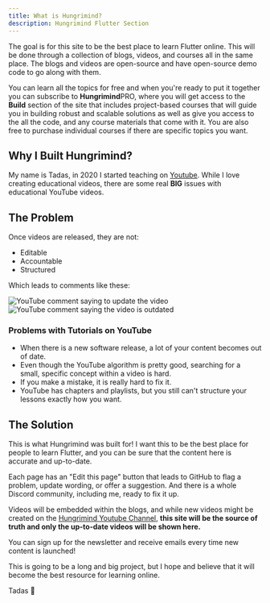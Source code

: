 ```yaml
---
title: What is Hungrimind?
description: Hungrimind Flutter Section
---
```


<Banner
    boldtext="New Course Alert"
    text="Login with Riverpod and Firebase"
    buttontext="Check it Out"
    link="courses/flutter/login-riverpod-firebase"
  />

The goal is for this site to be the best place to learn Flutter online. This will be done through a collection of blogs, videos, and courses all in the same place. The blogs and videos are open-source and have open-source demo code to go along with them. 

You can learn all the topics for free and when you're ready to put it together you can subscribe to <b class="text-lg font-bold">Hungrimind</b><span class="bg-purple-400 mb-4 text-white font-semibold mr-2 px-2.5 py-0.5 rounded ml-2">PRO</span>, where you will get access to the <b>Build</b> section of the site that includes project-based courses that will guide you in building robust and scalable solutions as well as give you access to the all the code, and any course materials that come with it. You are also free to purchase individual courses if there are specific topics you want.


## Why I Built Hungrimind?
My name is Tadas, in 2020 I started teaching on [Youtube](https://youtube.com/@tadaspetra). While I love creating educational videos, there are some real **BIG** issues with educational YouTube videos. 

## The Problem 
Once videos are released, they are not:

- Editable
- Accountable
- Structured

Which leads to comments like these:
<div>
  <img src="/images/comment2.png" alt="YouTube comment saying to update the video" />
  <img src="/images/comment1.png" alt="YouTube comment saying the video is outdated"/>
</div>

### Problems with Tutorials on YouTube
* When there is a new software release, a lot of your content becomes out of date. 
* Even though the YouTube algorithm is pretty good, searching for a small, specific concept within a video is hard. 
* If you make a mistake, it is really hard to fix it.
* YouTube has chapters and playlists, but you still can't structure your lessons exactly how you want.

## The Solution
This is what Hungrimind was built for! I want this to be the best place for people to learn Flutter, and you can be sure that the content here is accurate and up-to-date. 

Each page has an "Edit this page" button that leads to GitHub to flag a problem, update wording, or offer a suggestion. And there is a whole Discord community, including me, ready to fix it up.

Videos will be embedded within the blogs, and while new videos might be created on the [Hungrimind Youtube Channel](https://youtube.com/@hungrimind), **this site will be the source of truth and only the up-to-date videos will be shown here.**

You can sign up for the newsletter and receive emails every time new content is launched!
<script async data-uid="e2f59a92a5" src="https://tadaspetra.ck.page/e2f59a92a5/index.js"></script>

This is going to be a long and big project, but I hope and believe that it will become the best resource for learning online.

Tadas 💜